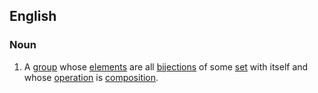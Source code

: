 ==English==
{{wikipedia}}
===Noun===
{{en-noun}}
#{{mathematics}} A [[group]] whose [[element]]s are all [[bijection]]s of some [[set]] with itself and whose [[operation]] is [[composition]].